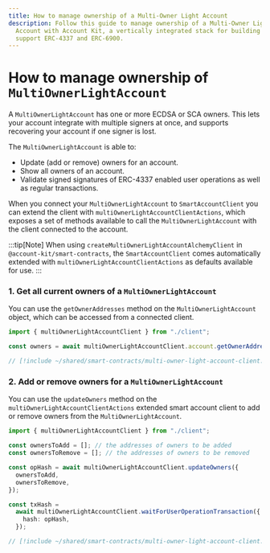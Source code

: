 ```yaml
---
title: How to manage ownership of a Multi-Owner Light Account
description: Follow this guide to manage ownership of a Multi-Owner Light
  Account with Account Kit, a vertically integrated stack for building apps that
  support ERC-4337 and ERC-6900.
---
```


# How to manage ownership of `MultiOwnerLightAccount`

A `MultiOwnerLightAccount` has one or more ECDSA or SCA owners. This lets your account integrate with multiple signers at once, and supports recovering your account if one signer is lost.

The `MultiOwnerLightAccount` is able to:

- Update (add or remove) owners for an account.
- Show all owners of an account.
- Validate signed signatures of ERC-4337 enabled user operations as well as regular transactions.

When you connect your `MultiOwnerLightAccount` to `SmartAccountClient` you can extend the client with `multiOwnerLightAccountClientActions`, which exposes a set of methods available to call the `MultiOwnerLightAccount` with the client connected to the account.

:::tip[Note]
When using `createMultiOwnerLightAccountAlchemyClient` in `@account-kit/smart-contracts`, the `SmartAccountClient` comes automatically extended with `multiOwnerLightAccountClientActions` as defaults available for use.
:::

### 1. Get all current owners of a `MultiOwnerLightAccount`

You can use the `getOwnerAddresses` method on the `MultiOwnerLightAccount` object, which can be accessed from a connected client.

<CodeBlocks>

```ts [example.ts] twoslash
import { multiOwnerLightAccountClient } from "./client";

const owners = await multiOwnerLightAccountClient.account.getOwnerAddresses();
```

```ts [client.ts] twoslash filename="client.ts"
// [!include ~/shared/smart-contracts/multi-owner-light-account-client.ts]
```

</CodeBlocks>

### 2. Add or remove owners for a `MultiOwnerLightAccount`

You can use the `updateOwners` method on the `multiOwnerLightAccountClientActions` extended smart account client to add or remove owners from the `MultiOwnerLightAccount`.

<CodeBlocks>

```ts [example.ts] twoslash
import { multiOwnerLightAccountClient } from "./client";

const ownersToAdd = []; // the addresses of owners to be added
const ownersToRemove = []; // the addresses of owners to be removed

const opHash = await multiOwnerLightAccountClient.updateOwners({
  ownersToAdd,
  ownersToRemove,
});

const txHash =
  await multiOwnerLightAccountClient.waitForUserOperationTransaction({
    hash: opHash,
  });
```

```ts [client.ts] twoslash filename="client.ts"
// [!include ~/shared/smart-contracts/multi-owner-light-account-client.ts]
```

</CodeBlocks>
